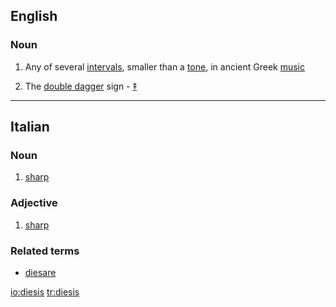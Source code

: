 ==English==

===Noun===
{{en-noun|dieses}}

#{{music}} Any of several [[interval]]s, smaller than a [[tone]], in ancient Greek [[music]]
# The [[double dagger]] sign - [[‡]]

----
==Italian==

===Noun===
{{infl|it|noun}} {{m|inv}}

#{{music|lang=it}} [[sharp]]

===Adjective===
{{infl|it|adjective}} {{inv}}

#{{music|lang=it}} [[sharp]]

===Related terms===
*[[diesare]]

[[io:diesis]]
[[tr:diesis]]